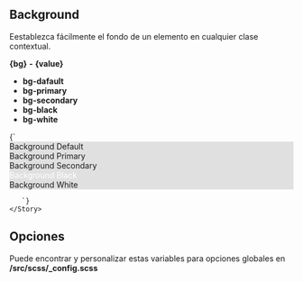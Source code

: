 
<Meta title="Utilidades/Background" />

## Background

Eestablezca fácilmente el fondo de un elemento en cualquier clase contextual. 

**{bg}** **-** **{value}**
- **bg-dafault**
- **bg-primary**
- **bg-secondary**
- **bg-black**
- **bg-white**

<Preview>
    <Story name="Background" height="250px">
        {`<div class="bd p-10 d-block mb-10" style="background: #e0e0e0;">
            <div class="bd p-10 bg-default">
                Background Default
            </div>
            <div class="bd p-10 bg-primary">
                Background Primary
            </div>
            <div class="bd p-10 bg-secondary">
                Background Secondary
            </div>
             <div class="bd p-10 bg-black" style="color: #fff">
                Background Black
            </div>
             <div class="bd p-10 bg-white">
                Background White
            </div>
        </div>
        
       `}
    </Story>
</Preview>

## Opciones

Puede encontrar y personalizar estas variables para opciones globales en **/src/scss/_config.scss**
